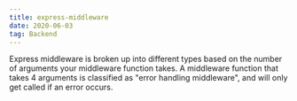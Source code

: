 ```yaml
---
title: express-middleware
date: 2020-06-03
tag: Backend
---
```


Express middleware is broken up into different types based on the number of
arguments your middleware function takes. A middleware function that takes 4
arguments is classified as "error handling middleware", and will only get
called if an error occurs.
